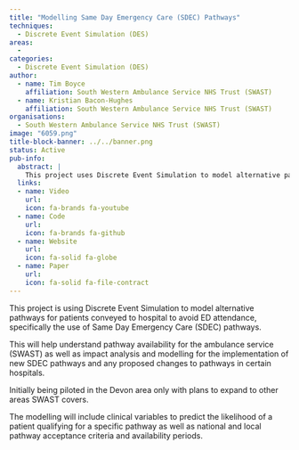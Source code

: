 ```yaml
---
title: "Modelling Same Day Emergency Care (SDEC) Pathways"
techniques:
  - Discrete Event Simulation (DES)
areas:
  -
categories:
  - Discrete Event Simulation (DES)
author:
  - name: Tim Boyce
    affiliation: South Western Ambulance Service NHS Trust (SWAST)
  - name: Kristian Bacon-Hughes
    affiliation: South Western Ambulance Service NHS Trust (SWAST)
organisations:
  - South Western Ambulance Service NHS Trust (SWAST)
image: "6059.png"
title-block-banner: ../../banner.png
status: Active
pub-info:
  abstract: |
    This project uses Discrete Event Simulation to model alternative pathways, like Same Day Emergency Care (SDEC), for patients to avoid ED attendance. It aims to understand pathway availability for SWAST, impact analysis, and implementation of new SDEC pathways. Initially piloted in Devon, it includes clinical variables and pathway criteria, with plans to expand to other areas SWAST covers.
  links:
  - name: Video
    url:
    icon: fa-brands fa-youtube
  - name: Code
    url:
    icon: fa-brands fa-github
  - name: Website
    url:
    icon: fa-solid fa-globe
  - name: Paper
    url:
    icon: fa-solid fa-file-contract
---
```


This project is using Discrete Event Simulation to model alternative pathways for patients conveyed to hospital to avoid ED attendance, specifically the use of Same Day Emergency Care (SDEC) pathways.

This will help understand pathway availability for the ambulance service (SWAST) as well as impact analysis and modelling for the implementation of new SDEC pathways and any proposed changes to pathways in certain hospitals.

Initially being piloted in the Devon area only with plans to expand to other areas SWAST covers.

The modelling will include clinical variables to predict the likelihood of a patient qualifying for a specific pathway as well as national and local pathway acceptance criteria and availability periods.
